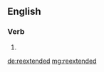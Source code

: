 {{also|reëxtended|re-extended}}
==English==

===Verb===
{{head|en|verb form}}

# {{en-past of|reextend}}

[[de:reextended]]
[[mg:reextended]]